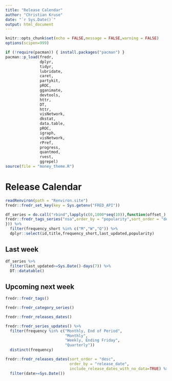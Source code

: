 ```yaml
---
title: "Release Calendar"
author: "Christian Kruse"
date: "`r Sys.Date()`"
output: html_document
---
```


```r
knitr::opts_chunk$set(echo = FALSE,message = FALSE,warning = FALSE)
options(scipen=999)
```

```r

if (!require(pacman)) { install.packages("pacman") }
pacman::p_load(fredr,
               dplyr,
               tidyr,
               lubridate,
               caret,
               partykit,
               pROC,
               gganimate,
               devtools,
               httr,
               DT,
               httr,
               visNetwork,
               dkstat,
               data.table,
               pROC,
               igraph,
               visNetwork,
               rPref,
               progress,
               quantmod,
               rvest,
               ggrepel)
source(file = "money_theme.R")
```

# Release Calendar

```r
readRenviron(path = "Renviron.site")
fredr::fredr_set_key(key = Sys.getenv("FRED_API"))
```

```r
df_series = do.call("rbind",lapply(c(0,1000*seq(10)),function(offset_) {
fredr::fredr_tags_series("nsa",order_by = "popularity",sort_order = "desc",offset = offset_)
})) %>% 
  filter(frequency_short %in% c("M","W","Q")) %>% 
  dplyr::select(id,title,frequency_short,last_updated,popularity)
```

## Last week

```r
df_series %>% 
  filter(last_updated>=Sys.Date()-days(7)) %>% 
  DT::datatable()
```

## Upcoming next week


```r
fredr::fredr_tags()
```

```r
fredr::fredr_category_series()
```

```r
fredr::fredr_releases_dates()
```

```r
fredr::fredr_series_updates() %>% 
  filter(frequency %in% c("Monthly, End of Period",
                          "Monthly",
                          "Weekly, Ending Friday",
                          "Quarterly"))
  distinct(frequency)
```


```r

fredr::fredr_releases_dates(sort_order = "desc",
                            order_by = "release_date",
                            include_release_dates_with_no_data=TRUE) %>% 
  filter(date>=Sys.Date())
```

